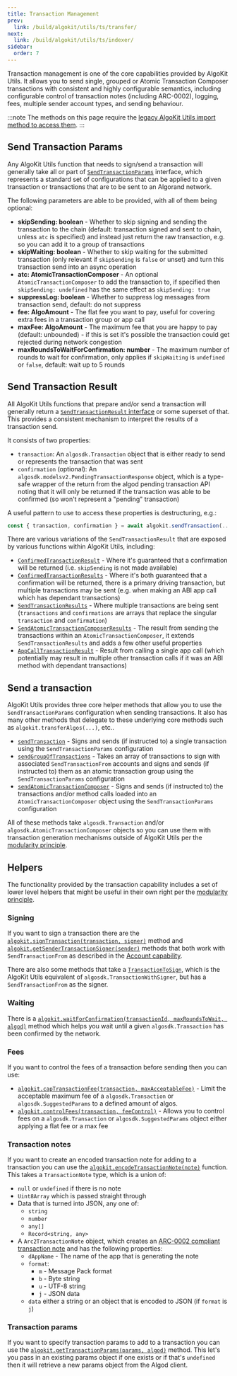 ```yaml
---
title: Transaction Management
prev:
  link: /build/algokit/utils/ts/transfer/
next:
  link: /build/algokit/utils/ts/indexer/
sidebar:
  order: 7
---
```


Transaction management is one of the core capabilities provided by AlgoKit Utils. It allows you to send single, grouped or Atomic Transaction Composer transactions with consistent and highly configurable semantics, including configurable control of transaction notes (including ARC-0002), logging, fees, multiple sender account types, and sending behaviour.

:::note
The methods on this page require the [legacy AlgoKit Utils import method to access them](/build/algokit/utils/ts/overview#usage).
:::

## Send Transaction Params

Any AlgoKit Utils function that needs to sign/send a transaction will generally take all or part of [`SendTransactionParams`](https://github.com/algorandfoundation/algokit-utils-ts/blob/main/docs/code/interfaces/types_transaction.SendTransactionParams.md) interface, which represents a standard set of configurations that can be applied to a given transaction or transactions that are to be sent to an Algorand network.

The following parameters are able to be provided, with all of them being optional:

- **skipSending: boolean** - Whether to skip signing and sending the transaction to the chain (default: transaction signed and sent to chain, unless `atc` is specified) and instead just return the raw transaction, e.g. so you can add it to a group of transactions
- **skipWaiting: boolean** - Whether to skip waiting for the submitted transaction (only relevant if `skipSending` is `false` or unset) and turn this transaction send into an async operation
- **atc: AtomicTransactionComposer** - An optional `AtomicTransactionComposer` to add the transaction to, if specified then `skipSending: undefined` has the same effect as `skipSending: true`
- **suppressLog: boolean** - Whether to suppress log messages from transaction send, default: do not suppress
- **fee: AlgoAmount** - The flat fee you want to pay, useful for covering extra fees in a transaction group or app call
- **maxFee: AlgoAmount** - The maximum fee that you are happy to pay (default: unbounded) - if this is set it's possible the transaction could get rejected during network congestion
- **maxRoundsToWaitForConfirmation: number** - The maximum number of rounds to wait for confirmation, only applies if `skipWaiting` is `undefined` or `false`, default: wait up to 5 rounds

## Send Transaction Result

All AlgoKit Utils functions that prepare and/or send a transaction will generally return a [`SendTransactionResult` interface](https://github.com/algorandfoundation/algokit-utils-ts/blob/main/docs/code/interfaces/types_transaction.SendTransactionResult.md) or some superset of that. This provides a consistent mechanism to interpret the results of a transaction send.

It consists of two properties:

- `transaction`: An `algosdk.Transaction` object that is either ready to send or represents the transaction that was sent
- `confirmation` (optional): An `algosdk.modelsv2.PendingTransactionResponse` object, which is a type-safe wrapper of the return from the algod pending transaction API noting that it will only be returned if the transaction was able to be confirmed (so won't represent a "pending" transaction)

A useful pattern to use to access these properties is destructuring, e.g.:

```typescript showLineNumbers=false
const { transaction, confirmation } = await algokit.sendTransaction(...)
```

There are various variations of the `SendTransactionResult` that are exposed by various functions within AlgoKit Utils, including:

- [`ConfirmedTransactionResult`](https://github.com/algorandfoundation/algokit-utils-ts/blob/main/docs/code/interfaces/types_transaction.ConfirmedTransactionResult.md) - Where it's guaranteed that a confirmation will be returned (i.e. `skipSending` is not made available)
- [`ConfirmedTransactionResults`](https://github.com/algorandfoundation/algokit-utils-ts/blob/main/docs/code/interfaces/types_transaction.ConfirmedTransactionResults.md) - Where it's both guaranteed that a confirmation will be returned, there is a primary driving transaction, but multiple transactions may be sent (e.g. when making an ABI app call which has dependant transactions)
- [`SendTransactionResults`](https://github.com/algorandfoundation/algokit-utils-ts/blob/main/docs/code/interfaces/types_transaction.SendTransactionResults.md) - Where multiple transactions are being sent (`transactions` and `confirmations` are arrays that replace the singular `transaction` and `confirmation`)
- [`SendAtomicTransactionComposerResults`](https://github.com/algorandfoundation/algokit-utils-ts/blob/main/docs/code/interfaces/types_transaction.SendAtomicTransactionComposerResults.md) - The result from sending the transactions within an `AtomicTransactionComposer`, it extends `SendTransactionResults` and adds a few other useful properties
- [`AppCallTransactionResult`](https://github.com/algorandfoundation/algokit-utils-ts/blob/main/docs/code/interfaces/types_app.AppCallTransactionResult.md) - Result from calling a single app call (which potentially may result in multiple other transaction calls if it was an ABI method with dependant transactions)

## Send a transaction

AlgoKit Utils provides three core helper methods that allow you to use the `SendTransactionParams` configuration when sending transactions. It also has many other methods that delegate to these underlying core methods such as `algokit.transferAlgos(...)`, etc..

- [`sendTransaction`](https://github.com/algorandfoundation/algokit-utils-ts/blob/main/docs/code/modules/index.md#sendtransaction) - Signs and sends (if instructed to) a single transaction using the `SendTransactionParams` configuration
- [`sendGroupOfTransactions`](https://github.com/algorandfoundation/algokit-utils-ts/blob/main/docs/code/modules/index.md#sendgroupoftransactions) - Takes an array of transactions to sign with associated `SendTransactionFrom` accounts and signs and sends (if instructed to) them as an atomic transaction group using the `SendTransactionParams` configuration
- [`sendAtomicTransactionComposer`](https://github.com/algorandfoundation/algokit-utils-ts/blob/main/docs/code/modules/index.md#sendatomictransactioncomposer) - Signs and sends (if instructed to) the transactions and/or method calls loaded into an `AtomicTransactionComposer` object using the `SendTransactionParams` configuration

All of these methods take `algosdk.Transaction` and/or `algosdk.AtomicTransactionComposer` objects so you can use them with transaction generation mechanisms outside of AlgoKit Utils per the [modularity principle](/build/algokit/utils/ts/overview#core-principles).

## Helpers

The functionality provided by the transaction capability includes a set of lower level helpers that might be useful in their own right per the [modularity principle](/build/algokit/utils/ts/overview#core-principles).

### Signing

If you want to sign a transaction there are the [`algokit.signTransaction(transaction, signer)`](https://github.com/algorandfoundation/algokit-utils-ts/blob/main/docs/code/modules/index.md#signtransaction) method and [`algokit.getSenderTransactionSigner(sender)`](https://github.com/algorandfoundation/algokit-utils-ts/blob/main/docs/code/modules/index.md#getsendertransactionsigner) methods that both work with `SendTransactionFrom` as described in the [Account capability](/build/algokit/utils/ts/account).

There are also some methods that take a [`TransactionToSign`](https://github.com/algorandfoundation/algokit-utils-ts/blob/main/docs/code/interfaces/types_transaction.TransactionToSign.md), which is the AlgoKit Utils equivalent of `algosdk.TransactionWithSigner`, but has a `SendTransactionFrom` as the signer.

### Waiting

There is a [`algokit.waitForConfirmation(transactionId, maxRoundsToWait, algod)`](https://github.com/algorandfoundation/algokit-utils-ts/blob/main/docs/code/modules/index.md#waitforconfirmation) method which helps you wait until a given `algosdk.Transaction` has been confirmed by the network.

### Fees

If you want to control the fees of a transaction before sending then you can use:

- [`algokit.capTransactionFee(transaction, maxAcceptableFee)`](https://github.com/algorandfoundation/algokit-utils-ts/blob/main/docs/code/modules/index.md#captransactionfee) - Limit the acceptable maximum fee of a `algosdk.Transaction` or `algosdk.SuggestedParams` to a defined amount of algos.
- [`algokit.controlFees(transaction, feeControl)`](https://github.com/algorandfoundation/algokit-utils-ts/blob/main/docs/code/modules/index.md#controlfees) - Allows you to control fees on a `algosdk.Transaction` or `algosdk.SuggestedParams` object either applying a flat fee or a max fee

### Transaction notes

If you want to create an encoded transaction note for adding to a transaction you can use the [`algokit.encodeTransactionNote(note)`](https://github.com/algorandfoundation/algokit-utils-ts/blob/main/docs/code/modules/index.md#encodetransactionnote) function. This takes a `TransactionNote` type, which is a union of:

- `null` or `undefined` if there is no note
- `Uint8Array` which is passed straight through
- Data that is turned into JSON, any one of:
  - `string`
  - `number`
  - `any[]`
  - `Record<string, any>`
- A `Arc2TransactionNote` object, which creates an [ARC-0002 compliant transaction note](https://github.com/algorandfoundation/ARCs/blob/main/ARCs/arc-0002.md) and has the following properties:
  - `dAppName` - The name of the app that is generating the note
  - `format`:
    - `m` - Message Pack format
    - `b` - Byte string
    - `u` - UTF-8 string
    - `j` - JSON data
  - `data` either a string or an object that is encoded to JSON (if `format` is `j`)

### Transaction params

If you want to specify transaction params to add to a transaction you can use the [`algokit.getTransactionParams(params, algod)`](https://github.com/algorandfoundation/algokit-utils-ts/blob/main/docs/code/modules/index.md#gettransactionparams) method. This let's you pass in an existing params object if one exists or if that's `undefined` then it will retrieve a new params object from the Algod client.
